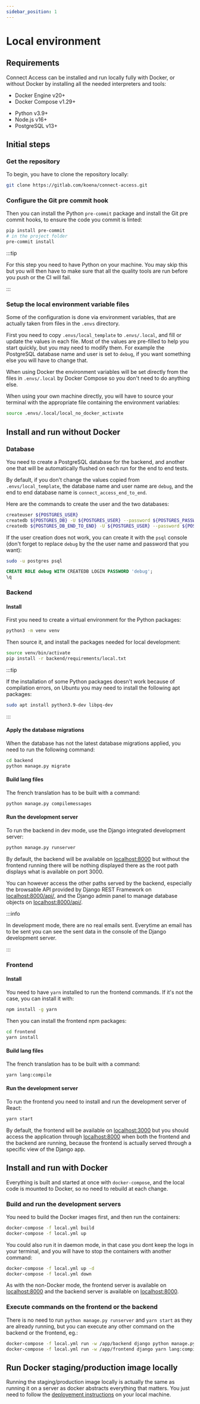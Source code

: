 ```yaml
---
sidebar_position: 1
---
```



# Local environment

## Requirements

Connect Access can be installed and run locally fully with Docker, or without Docker by installing all the needed interpreters and tools:

<Tabs>
  <TabItem value="docker" label="With Docker:" default>

- Docker Engine v20+
- Docker Compose v1.29+

</TabItem>
<TabItem value="nodocker" label="Without Docker:">

- Python v3.9+
- Node.js v16+
- PostgreSQL v13+

</TabItem>
</Tabs>

## Initial steps

### Get the repository

To begin, you have to clone the repository locally:

```bash
git clone https://gitlab.com/koena/connect-access.git
```

### Configure the Git pre commit hook

Then you can install the Python `pre-commit` package and install the Git pre commit hooks, to ensure the code you commit is linted:

```bash
pip install pre-commit
# in the project folder
pre-commit install
```

:::tip

For this step you need to have Python on your machine. You may skip this but you will then have to make sure that all the quality tools are run before you push or the CI will fail.

:::

### Setup the local environment variable files

Some of the configuration is done via environment variables, that are actually taken from files in the `.envs` directory.

First you need to copy `.envs/local_template` to `.envs/.local`, and fill or update the values in each file. Most of the values are pre-filled to help you start quickly, but you may need to modify them. For example the PostgreSQL database name and user is set to `debug`, if you want something else you will have to change that.

When using Docker the environment variables will be set directly from the files in `.envs/.local` by Docker Compose so you don't need to do anything else.

When using your own machine directly, you will have to source your terminal with the appropriate file containing the environment variables:

```bash
source .envs/.local/local_no_docker_activate
```

## Install and run without Docker

### Database

You need to create a PostgreSQL database for the backend, and another one that will be automatically flushed on each run for the end to end tests.

By default, if you don't change the values copied from `.envs/local_template`, the database name and user name are `debug`, and the end to end database name is `connect_access_end_to_end`.

Here are the commands to create the user and the two databases:

```bash
createuser ${POSTGRES_USER}
createdb ${POSTGRES_DB} -U ${POSTGRES_USER} --password ${POSTGRES_PASSWORD}
createdb ${POSTGRES_DB_END_TO_END} -U ${POSTGRES_USER} --password ${POSTGRES_PASSWORD}
```

If the user creation does not work, you can create it with the `psql` console (don't forget to replace `debug` by the the user name and password that you want):

```bash
sudo -u postgres psql
```

```sql
CREATE ROLE debug WITH CREATEDB LOGIN PASSWORD 'debug';
\q
```

### Backend

#### Install

First you need to create a virtual environment for the Python packages:

```bash
python3 -m venv venv
```

Then source it, and install the packages needed for local development:

```bash
source venv/bin/activate
pip install -r backend/requirements/local.txt
```

:::tip

If the installation of some Python packages doesn't work because of compilation errors, on Ubuntu you may need to install the following apt packages:

```bash
sudo apt install python3.9-dev libpq-dev
```

:::

#### Apply the database migrations

When the database has not the latest database migrations applied, you need to run the following command:

```bash
cd backend
python manage.py migrate
```

#### Build lang files

The french translation has to be built with a command:

```bash
python manage.py compilemessages
```

#### Run the development server

To run the backend in dev mode, use the Django integrated development server:

```bash
python manage.py runserver
```

By default, the backend will be available on [localhost:8000](http://localhost:8000) but without the frontend running there will be nothing displayed there as the root path displays what is available on port 3000.

You can however access the other paths served by the backend, especially the browsable API provided by Django REST Framework on [localhost:8000/api/](http://localhost:8000/api/), and the Django admin panel to manage database objects on [localhost:8000/api/](http://localhost:8000/admin/).

:::info

In development mode, there are no real emails sent. Everytime an email has to be sent you can see the sent data in the console of the Django development server.

:::

### Frontend

#### Install

You need to have `yarn` installed to run the frontend commands. If it's not the case, you can install it with:

```bash
npm install -g yarn
```

Then you can install the frontend npm packages:

```bash
cd frontend
yarn install
```

#### Build lang files

The french translation has to be built with a command:

```bash
yarn lang:compile
```

#### Run the development server

To run the frontend you need to install and run the development server of React:

```bash
yarn start
```

By default, the frontend will be available on [localhost:3000](http://localhost:3000) but you should access the application through [localhost:8000](http://localhost:8000) when both the frontend and the backend are running, because the frontend is actually served through a specific view of the Django app.

## Install and run with Docker

Everything is built and started at once with `docker-compose`, and the local code is mounted to Docker, so no need to rebuild at each change.

### Build and run the development servers

You need to build the Docker images first, and then run the containers:

```bash
docker-compose -f local.yml build
docker-compose -f local.yml up
```

You could also run it in daemon mode, in that case you dont keep the logs in your terminal, and you will have to stop the containers with another command:

```bash
docker-compose -f local.yml up -d
docker-compose -f local.yml down
```

As with the non-Docker mode, the frontend server is available on [localhost:8000](http://localhost:3000) and the backend server is available on [localhost:8000](http://localhost:8000).

### Execute commands on the frontend or the backend

There is no need to run `python manage.py runserver` and `yarn start` as they are already running, but you can execute any other command on the backend or the frontend, eg.:

```bash
docker-compose -f local.yml run -w /app/backend django python manage.py compilemessages
docker-compose -f local.yml run -w /app/frontend django yarn lang:compile
```

## Run Docker staging/production image locally

Running the staging/production image locally is actually the same as running it on a server as docker abstracts everything that matters. You just need to follow the [deployement instructions](../user-documentation/deployement.mdx) on your local machine.
